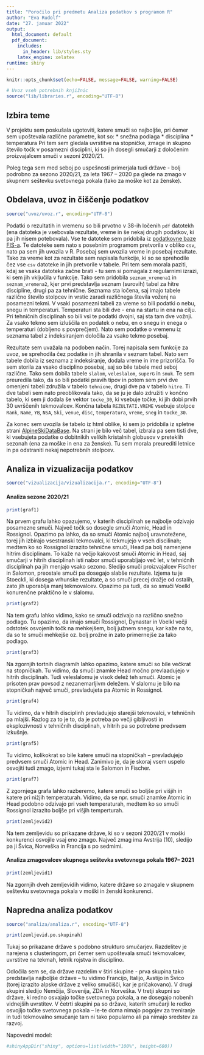 ```yaml
---
title: "Poročilo pri predmetu Analiza podatkov s programom R"
author: "Eva Rudolf"
date: "27. januar 2022"
output:
  html_document: default
  pdf_document:
    includes:
      in_header: lib/styles.sty
    latex_engine: xelatex
runtime: shiny
---
```


```r
knitr::opts_chunk$set(echo=FALSE, message=FALSE, warning=FALSE)

# Uvoz vseh potrebnih knjižnic
source("lib/libraries.r", encoding="UTF-8")
```


## Izbira teme

V projektu sem poskušala ugotoviti, katere smuči so najboljše, pri čemer sem upoštevala različne
parametre, kot so:
* snežna podlaga
* disciplina
* temperatura
Pri tem sem gledala uvrstitve na stopničke, zmage in skupno število točk v posamezni disciplini,
ki so jih dosegli smučarji z določenim proizvajalcem smuči v sezoni 2020/21.

Poleg tega sem med seboj po uspešnosti primerjala tudi države - bolj podrobno za sezono
2020/21, za leta 1967 -- 2020 pa glede na zmago v skupnem seštevku svetovnega 
pokala (tako za moške kot za ženske).

## Obdelava, uvoz in čiščenje podatkov

```r
source("uvoz/uvoz.r", encoding="UTF-8")
```

Podatki o rezultatih in vremenu so bili prvotno v 38-ih ločenih `pdf` datotekh (ena
datoteka je vsebovala rezultate, vreme in še nekaj drugih podatkov, ki pa jih nisem
potebovala). Vse te datoteke sem pridobila iz [podatkovne baze FIS-a](https://www.fis-ski.com/DB/alpine-skiing/calendar-results.html?eventselection=results&place=&sectorcode=AL&seasoncode=2021&categorycode=WC&disciplinecode=&gendercode=M&racedate=&racecodex=&nationcode=&seasonmonth=X-2021&saveselection=-1&seasonselection=).
Te datoteke sem nato s posebnim programom pretvorila v obliko `csv`, nato pa sem jih uvozila v R.
Posebaj sem uvozila vreme in posebaj rezultate.
Tako za vreme kot za rezultate sem napisala funkcije, ki so se sprehodile čez vse `csv`
datoteke in jih pretvorile v tabele. Pri tem sem morala paziti, kdaj se vsaka datoteka 
začne brati - tu sem si pomagala z regularnimi izrazi, ki sem jih vključila v funkcije.
Tako sem pridobila `seznam_vremena1` in `seznam_vremena2`, kjer prvi predstavlja seznam 
(surovih) tabel za hitre discipline, drugi pa za tehnične. Seznama sta ločena, saj imajo
tabele različno število stolpcev in vrstic zaradi različnega števila voženj na posamezni tekmi.
V vsaki posamezni tabeli za vreme so bili podatki o nebu, snegu in temperaturi.
Temperaturi sta bili dve - ena na startu in ena na cilju. Pri tehničnih disciplinah so bili
vsi te podatki dvojni, saj sta tam dve vožnji.
Za vsako tekmo sem izluščila en podatek o nebu, en o snegu in enega o temperaturi (dobljeno s povprečjem).
Nato sem podatke o vremenu iz seznama tabel z indeksiranjem določila za vsako tekmo posebaj.

Rezultate sem uvažala na podoben način. Torej napisala sem funkcije za uvoz, se sprehodila čez podatke in jih shranila v seznam tabel. Nato sem tabele dobila iz seznama z indeksiranje, dodala vreme in ime prizorišča. To sem storila za vsako disciplino posebaj, saj so bile tabele med seboj različne.
Tako sem dobila tabele `slalom`, `veleslalom`, `superG` in `smuk`. Te sem preuredila tako, da so
bili podatki pravih tipov in potem sem prvi dve omenjeni tabeli združila v tabelo `tehnicne`,
drugi dve pa v tabelo `hitre`. Ti dve tabeli sem nato preoblikovala tako, da se ju je dalo združiti 
v končno tabelo, ki sem ji dodala še vektor `tocke_30`, ki vsebuje točke, ki jih dobi prvih 30
uvrščenih tekmovalcev.
Končna tabela `REZULTATI.VREME` vsebuje stolpce `Rank`, `Name`, `YB`, `NSA`, `Ski`, `venue`,
`disc`, `temperatura`, `vreme`, `sneg` in `tocke_30`.

Za konec sem uvozila še tabelo iz html oblike, ki sem jo pridobila iz spletne strani [AlpineSkiDataBase](https://ski-db.com/db/stats/overall_m_gc.php).
Na strani je bilo več tabel, izbrala pa sem tisti dve, ki vsebujeta podatke o dobitnikih
velikih kristalnih globusov v preteklih sezonah (ena za moške in ena za ženske). Tu sem morala
preurediti letnice in pa odstraniti nekaj nepotrebnih stolpcev.

## Analiza in vizualizacija podatkov

```r
source("vizualizacija/vizualizacija.r", encoding="UTF-8")
```

#### Analiza sezone 2020/21

```r
print(graf1)
```

Na prvem grafu lahko opazujemo, v katerih disciplinah se najbolje odzivajo posamezne 
smuči. Največ točk so dosegle smuči Atomic, Head in Rossignol.
Opazimo pa lahko, da so smuči Atomic najbolj uravnotežene, torej jih 
izbirajo vsestranski tekmovalci, ki tekmujejo v vseh discilinah; medtem ko so Rossignol izrazito tehnične smuči, Head pa bolj namenjene hitrim disciplinam.
To kaže na večjo kakovost smuči Atomic in Head, saj smučarji v hitrih disciplinah isti nabor smuči uporabljajo več let, v tehnićnih disciplinah pa jih menjajo vsako sezono.
Sledijo smuči proizvajalcev Fischer in Salomon, preostale smuči pa dosegajo slabše
rezultate. Izjema tu je Stoeckli, ki dosega vrhunske rezultate, a so smuči precej dražje od ostalih, zato jih uporablja manj tekmovalcev.
Opazimo pa tudi, da so smuči Voelkl konurenčne praktično le v slalomu.

```r
print(graf2)
```

Na tem grafu lahko vidimo, kako se smuči odzivajo na različno snežno podlago. Tu opazimo,
da imajo smuči Rossignol, Dynastar in Voelkl večji odstotek osvojenih točk na mehkejšem,
bolj južnem snegu, kar kaže na to, da so te smuči mehkejše oz. bolj prožne in zato primernejše za
tako podlago.

```r
print(graf3)
```

Na zgornjih tortnih diagramih lahko opazimo, katere smuči so bile večkrat na stopničkah. 
Tu vidimo, da smuči znamke Head močno prevlaadujejo v hitrih disciplinah. Tudi veleslalomu 
je visok delež teh smuči. Atomic je prisoten prav povsod z nezanemarljivm deležem.
V slalomu je bilo na stopničkah največ smuči, prevladujeta pa Atomic in Rossignol.

```r
print(graf4)
```

Tu vidimo, da v hitrih disciplinh prevladujejo starejši tekmovalci, v tehničnih pa mlajši.
Razlog za to je to, da je potreba po večji gibljivosti in eksplozivnosti v tehničnih disciplinah,
v hitrih pa so potrebne predvsem izkušnje.

```r
print(graf5)
```

Tu vidimo, kolikokrat so bile katere smuči na stopničkah -- prevladujejo predvsem
smuči Atomic in Head. Zanimivo je, da je skoraj vsem uspelo osvojiti tudi zmago, izjemi tukaj sta le
Salomon in Fischer.


```r
print(graf7)
```

Z zgornjega grafa lahko razberemo, katere smuči so boljše pri višjih in katere pri nižjih temperaturah. Vidimo, da se npr. smuči znamke Atomic in Head podobno odzivajo pri vseh temperaturah,
medtem ko so smuči Rossignol izrazito boljše pri višjih temperturah.

```r
print(zemljevid2)
```

Na tem zemljevidu so prikazane države, ki so v sezoni 2020/21 v moški konkurenci 
osvojile vsaj eno zmago. Največ zmag ima Avstrija (10), sledijo pa ji Švica, Norveška in Francija s po sedmimi.

#### Analiza zmagovalcev skupnega seštevka svetovnega pokala 1967-- 2021

```r
print(zemljevid1)
```
Na zgornjih dveh zemljevidih vidimo, katere države so zmagale v skupnem seštevku
svetovnega pokala v moški in ženski konkurenci.

## Napredna analiza podatkov

```r
source("analiza/analiza.r", encoding="UTF-8")
```

```r
print(zemljevid.po.skupinah)
```
Tukaj so prikazane države s podobno strukturo smučarjev. Razdelitev je narejena s clusteringom,
pri čemer sem upoštevala smuči tekmovalcev, uvrstitve na tekmah, letnik rojstva in disciplino.

Odločila sem se, da države razdelim v štiri skupine - prva skupina tako predstavlja
najboljše države -- tu vidimo Francijo, Italijo, Avstijo in Švico (torej izrazito alpske države
z veliko smučišči, kar je pričakovano). V drugi skupini sledijo Nemčija, Slovenija, ZDA in Norveška.
V tretji skupni so države, ki redno osvajajo točke svetovnega pokala, a ne dosegajo nobenih vidnejših uvrstitev. V četrti skupini pa so države, katerih smučarji le redko osvojijo točke svetovnega pokala -- le-te doma nimajo pogojev za treniranje in tudi tekmovalno smučanje tam ni
tako popularno ali pa nimajo sredstev za razvoj.

Napovedni model:
```r
#shinyAppDir("shiny", options=list(width="100%", height=600))
```
